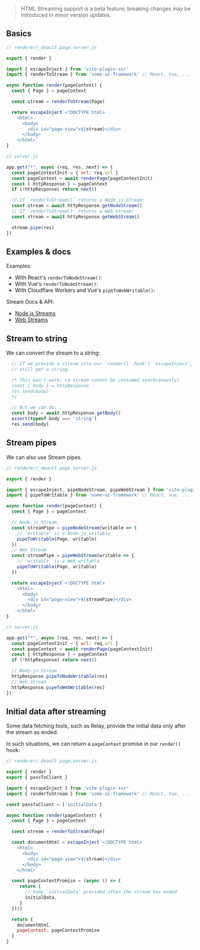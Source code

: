 
> HTML Streaming support is a beta feature; breaking changes may be introduced in minor version updates.

## Basics

```js
// renderer/_deault.page.server.js

export { render }

import { escapeInject } from 'vite-plugin-ssr'
import { renderToStream } from 'some-ui-framework' // React, Vue, ...

async function render(pageContext) {
  const { Page } = pageContext

  const stream = renderToStream(Page)

  return escapeInject`<!DOCTYPE html>
    <html>
      <body>
        <div id="page-view">${stream}</div>
      </body>
    </html>`
}
```

```js
// server.js

app.get("*", async (req, res, next) => {
  const pageContextInit = { url: req.url }
  const pageContext = await renderPage(pageContextInit)
  const { httpResponse } = pageContext
  if (!httpResponse) return next()

  // If `renderToStream()` returns a Node.js Stream:
  const stream = await httpResponse.getNodeStream()
  // If `renderToStream()` returns a Web Stream:
  const stream = await httpResponse.getWebStream()

  stream.pipe(res)
})
```

## Examples & docs

Examples:
 - With React's `renderToNodeStream()`: <RepoLink path='/examples/react-full/' />
 - With Vue's `renderToNodeStream()`: <RepoLink path='/examples/vue-full/' />
 - With Cloudflare Workers and Vue's `pipeToWebWritable()`: <RepoLink path='/examples/cloudflare-workers-vue-html-streaming/' />

Stream Docs & API:
 - [Node.js Streams](https://nodejs.org/api/stream.html)
 - [Web Streams](https://developer.mozilla.org/en-US/docs/Web/API/Streams_API)


## Stream to string

We can convert the stream to a string:

```js
  // If we provide a stream into our `render()` hook's `escapeInject`, we can
  // still get a string.

  /* This won't work: (a stream cannot be consumed synchronously)
  const { body } = httpResponse
  res.send(body)
  */

  // But we can do:
  const body = await httpResponse.getBody()
  assert(typeof body === 'string')
  res.send(body)
```

## Stream pipes

We can also use Stream pipes.

```js
// renderer/_deault.page.server.js

export { render }

import { escapeInject, pipeNodeStream, pipeWebStream } from 'vite-plugin-ssr'
import { pipeToWritable } from 'some-ui-framework' // React, Vue, ...

async function render(pageContext) {
  const { Page } = pageContext

  // Node.js Stream
  const streamPipe = pipeNodeStream(writable => {
    // `writable` is a Node.js writable
    pipeToWritable(Page, writable)
  })
  // Web Stream
  const streamPipe = pipeWebStream(writable => {
    // `writable` is a Web writable
    pipeToWritable(Page, writable)
  })

  return escapeInject`<!DOCTYPE html>
    <html>
      <body>
        <div id="page-view">${streamPipe}</div>
      </body>
    </html>`
}
```
```js
// server.js

app.get("*", async (req, res, next) => {
  const pageContextInit = { url: req.url }
  const pageContext = await renderPage(pageContextInit)
  const { httpResponse } = pageContext
  if (!httpResponse) return next()

  // Node.js Stream
  httpResponse.pipeToNodeWritable(res)
  // Web Stream
  httpResponse.pipeToWebWritable(res)
})
```

## Initial data after streaming

Some data fetching tools, such as <Link href="/relay" text="Relay">Relay</Link>, provide the initial data only after the stream as ended.

In such situations, we can return a `pageContext` promise in our `render()` hook:

```js
// renderer/_deault.page.server.js

export { render }
export { passToClient }

import { escapeInject } from 'vite-plugin-ssr'
import { renderToStream } from 'some-ui-framework' // React, Vue, ...

const passToClient = ['initialData']

async function render(pageContext) {
  const { Page } = pageContext

  const stream = renderToStream(Page)

  const documentHtml = escapeInject`<!DOCTYPE html>
    <html>
      <body>
        <div id="page-view">${stream}</div>
      </body>
    </html>`

  const pageContextPromise = (async () => {
     return {
       // Some `initialData` provided after the stream has ended
       initialData,
     }
  })()

  return {
    documentHtml,
    pageContext: pageContextPromise
  }
}
```
